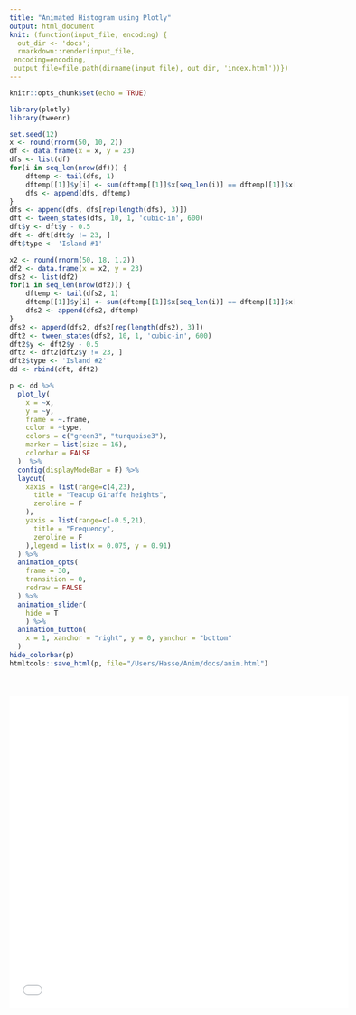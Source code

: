 ```yaml
---
title: "Animated Histogram using Plotly"
output: html_document
knit: (function(input_file, encoding) {
  out_dir <- 'docs';
  rmarkdown::render(input_file,
 encoding=encoding,
 output_file=file.path(dirname(input_file), out_dir, 'index.html'))})
---
```


```r
knitr::opts_chunk$set(echo = TRUE)

library(plotly)
library(tweenr)

set.seed(12)
x <- round(rnorm(50, 10, 2))
df <- data.frame(x = x, y = 23)
dfs <- list(df)
for(i in seq_len(nrow(df))) {
    dftemp <- tail(dfs, 1)
    dftemp[[1]]$y[i] <- sum(dftemp[[1]]$x[seq_len(i)] == dftemp[[1]]$x[i])
    dfs <- append(dfs, dftemp)
}
dfs <- append(dfs, dfs[rep(length(dfs), 3)])
dft <- tween_states(dfs, 10, 1, 'cubic-in', 600)
dft$y <- dft$y - 0.5
dft <- dft[dft$y != 23, ]
dft$type <- 'Island #1'

x2 <- round(rnorm(50, 18, 1.2))
df2 <- data.frame(x = x2, y = 23)
dfs2 <- list(df2)
for(i in seq_len(nrow(df2))) {
    dftemp <- tail(dfs2, 1)
    dftemp[[1]]$y[i] <- sum(dftemp[[1]]$x[seq_len(i)] == dftemp[[1]]$x[i])
    dfs2 <- append(dfs2, dftemp)
}
dfs2 <- append(dfs2, dfs2[rep(length(dfs2), 3)])
dft2 <- tween_states(dfs2, 10, 1, 'cubic-in', 600)
dft2$y <- dft2$y - 0.5
dft2 <- dft2[dft2$y != 23, ]
dft2$type <- 'Island #2'
dd <- rbind(dft, dft2)

p <- dd %>%
  plot_ly(
    x = ~x, 
    y = ~y,
    frame = ~.frame, 
    color = ~type,
    colors = c("green3", "turquoise3"),
    marker = list(size = 16), 
    colorbar = FALSE
  )  %>% 
  config(displayModeBar = F) %>%
  layout(
    xaxis = list(range=c(4,23),
      title = "Teacup Giraffe heights",
      zeroline = F
    ),
    yaxis = list(range=c(-0.5,21),
      title = "Frequency",
      zeroline = F
    ),legend = list(x = 0.075, y = 0.91)
  ) %>% 
  animation_opts(
    frame = 30, 
    transition = 0, 
    redraw = FALSE
  ) %>%
  animation_slider(
    hide = T
    ) %>%
  animation_button(
    x = 1, xanchor = "right", y = 0, yanchor = "bottom"
  )
hide_colorbar(p)
htmltools::save_html(p, file="/Users/Hasse/Anim/docs/anim.html")
```
<div style="margin-bottom:50px;">
</div>
<center>
<iframe src="anim.html" width="600" height="550" scrolling="yes" seamless="seamless" frameBorder="0"> </iframe>
